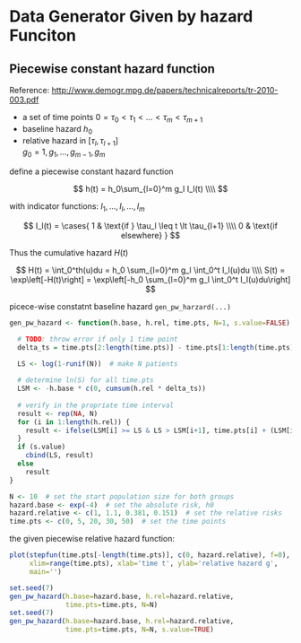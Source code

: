 <!-- better looking
options(rstudio.markdownToHTML = 
  function(inputFile, outputFile) {      
    require(markdown)
    markdownToHTML(inputFile, outputFile, 
  stylesheet='combined.css'
    )
  }
) 
# pandoc -f markdown -sS --mathjax --toc -c ~/.vim/shareboard/css/combined.css -o WQC2001.html WQC2001.md
# --- using pandoc to output HTML --- #
# One can use either '--webtex' or '--mathjax' for preview
options(rstudio.markdownToHTML = 
  function(inputFile, outputFile) {      
    system(paste("pandoc", shQuote(inputFile), "--mathjax", "--toc -sS", "-c", "combined.css", "-o", shQuote(outputFile)))
  }
)
-->


# Data Generator Given by hazard Funciton

## Piecewise constant hazard function

Reference: <http://www.demogr.mpg.de/papers/technicalreports/tr-2010-003.pdf>

* a set of time points $0 = \tau_0 < \tau_1 < \ldots < \tau_m < \tau_{m+1}$
* baseline hazard $h_0$
* relative hazard in $[\tau_l,\tau_{l+1}]$  
  $g_0 = 1, g_1, \ldots, g_{m-1}, g_m$

define a piecewise constant hazard function

$$
h(t) = h_0\sum_{l=0}^m g_l I_l(t) \\\\
$$

with indicator functions: $I_1, \ldots, I_l, \ldots, I_m$

$$
I_l(t) = \cases{
  1 & \text{if } \tau_l \leq t \lt \tau_{l+1} \\\\
  0 & \text{if elsewhere}
}
$$

Thus the cumulative hazard $H(t)$

$$
H(t) = \int_0^th(u)du = h_0 \sum_{l=0}^m g_l \int_0^t I_l(u)du \\\\
S(t) = \exp\left[-H(t)\right] = \exp\left[-h_0 \sum_{l=0}^m g_l \int_0^t I_l(u)du\right]
$$


picece-wise constatnt baseline hazard `gen_pw_harzard(...)`

```r
gen_pw_hazard <- function(h.base, h.rel, time.pts, N=1, s.value=FALSE) {

  # TODO: throw error if only 1 time point
  delta_ts = time.pts[2:length(time.pts)] - time.pts[1:length(time.pts)-1]

  LS <- log(1-runif(N))  # make N patients
  
  # determine ln(S) for all time.pts
  LSM <- -h.base * c(0, cumsum(h.rel * delta_ts))
  
  # verify in the propriate time interval
  result <- rep(NA, N)
  for (i in 1:length(h.rel)) {
    result <- ifelse(LSM[i] >= LS & LS > LSM[i+1], time.pts[i] + (LSM[i] - LS)/h.base/h.rel[i], result)               
  }
  if (s.value)
    cbind(LS, result)
  else
    result
}
```

```r
N <- 10  # set the start population size for both groups
hazard.base <- exp(-4)  # set the absolute risk, h0
hazard.relative <- c(1, 1.1, 0.381, 0.151)  # set the relative risks
time.pts <- c(0, 5, 20, 30, 50)  # set the time points
```

the given piecewise relative hazard function:

```r
plot(stepfun(time.pts[-length(time.pts)], c(0, hazard.relative), f=0), 
     xlim=range(time.pts), xlab='time t', ylab='relative hazard g',
     main='')
```

```r
set.seed(7)
gen_pw_hazard(h.base=hazard.base, h.rel=hazard.relative, 
              time.pts=time.pts, N=N)
set.seed(7)
gen_pw_hazard(h.base=hazard.base, h.rel=hazard.relative, 
              time.pts=time.pts, N=N, s.value=TRUE)
```
